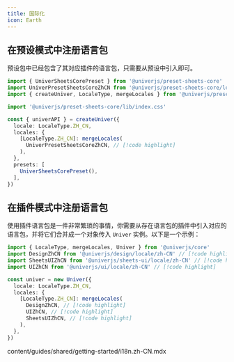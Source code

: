 ```yaml
---
title: 国际化
icon: Earth
---
```


## 在预设模式中注册语言包

预设包中已经包含了其对应插件的语言包，只需要从预设中引入即可。

```typescript
import { UniverSheetsCorePreset } from '@univerjs/preset-sheets-core'
import UniverPresetSheetsCoreZhCN from '@univerjs/preset-sheets-core/locales/zh-CN' // [!code highlight]
import { createUniver, LocaleType, mergeLocales } from '@univerjs/presets'

import '@univerjs/preset-sheets-core/lib/index.css'

const { univerAPI } = createUniver({
  locale: LocaleType.ZH_CN,
  locales: {
    [LocaleType.ZH_CN]: mergeLocales(
      UniverPresetSheetsCoreZhCN, // [!code highlight]
    ),
  },
  presets: [
    UniverSheetsCorePreset(),
  ],
})
```

## 在插件模式中注册语言包

使用插件语言包是一件非常繁琐的事情，你需要从存在语言包的插件中引入对应的语言包，并将它们合并成一个对象传入 `Univer` 实例。以下是一个示例：

```typescript
import { LocaleType, mergeLocales, Univer } from '@univerjs/core'
import DesignZhCN from '@univerjs/design/locale/zh-CN' // [!code highlight]
import SheetsUIZhCN from '@univerjs/sheets-ui/locale/zh-CN' // [!code highlight]
import UIZhCN from '@univerjs/ui/locale/zh-CN' // [!code highlight]

const univer = new Univer({
  locale: LocaleType.ZH_CN,
  locales: {
    [LocaleType.ZH_CN]: mergeLocales(
      DesignZhCN, // [!code highlight]
      UIZhCN, // [!code highlight]
      SheetsUIZhCN, // [!code highlight]
    ),
  },
})
```

<include cwd>content/guides/shared/getting-started/i18n.zh-CN.mdx</include>

